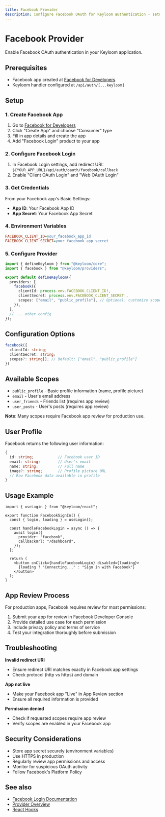 ```yaml
---
title: Facebook Provider
description: Configure Facebook OAuth for Keyloom authentication - setup, permissions, and best practices.
---
```


# Facebook Provider

Enable Facebook OAuth authentication in your Keyloom application.

## Prerequisites

- Facebook app created at [Facebook for Developers](https://developers.facebook.com/)
- Keyloom handler configured at `/api/auth/[...keyloom]`

## Setup

### 1. Create Facebook App

1. Go to [Facebook for Developers](https://developers.facebook.com/)
2. Click "Create App" and choose "Consumer" type
3. Fill in app details and create the app
4. Add "Facebook Login" product to your app

### 2. Configure Facebook Login

1. In Facebook Login settings, add redirect URI:
   `${YOUR_APP_URL}/api/auth/oauth/facebook/callback`
2. Enable "Client OAuth Login" and "Web OAuth Login"

### 3. Get Credentials

From your Facebook app's Basic Settings:

- **App ID**: Your Facebook App ID
- **App Secret**: Your Facebook App Secret

### 4. Environment Variables

```ini title=".env.local"
FACEBOOK_CLIENT_ID=your_facebook_app_id
FACEBOOK_CLIENT_SECRET=your_facebook_app_secret
```

### 5. Configure Provider

```ts title="keyloom.config.ts"
import { defineKeyloom } from "@keyloom/core";
import { facebook } from "@keyloom/providers";

export default defineKeyloom({
  providers: [
    facebook({
      clientId: process.env.FACEBOOK_CLIENT_ID!,
      clientSecret: process.env.FACEBOOK_CLIENT_SECRET!,
      scopes: ["email", "public_profile"], // Optional: customize scopes
    }),
  ],
  // ... other config
});
```

## Configuration Options

```ts
facebook({
  clientId: string;
  clientSecret: string;
  scopes?: string[]; // Default: ["email", "public_profile"]
})
```

## Available Scopes

- `public_profile` - Basic profile information (name, profile picture)
- `email` - User's email address
- `user_friends` - Friends list (requires app review)
- `user_posts` - User's posts (requires app review)

**Note**: Many scopes require Facebook app review for production use.

## User Profile

Facebook returns the following user information:

```ts
{
  id: string;           // Facebook user ID
  email: string;        // User's email
  name: string;         // Full name
  image?: string;       // Profile picture URL
  // Raw Facebook data available in profile
}
```

## Usage Example

```tsx title="components/FacebookSignIn.tsx"
import { useLogin } from "@keyloom/react";

export function FacebookSignIn() {
  const { login, loading } = useLogin();

  const handleFacebookLogin = async () => {
    await login({
      provider: "facebook",
      callbackUrl: "/dashboard",
    });
  };

  return (
    <button onClick={handleFacebookLogin} disabled={loading}>
      {loading ? "Connecting..." : "Sign in with Facebook"}
    </button>
  );
}
```

## App Review Process

For production apps, Facebook requires review for most permissions:

1. Submit your app for review in Facebook Developer Console
2. Provide detailed use case for each permission
3. Include privacy policy and terms of service
4. Test your integration thoroughly before submission

## Troubleshooting

**Invalid redirect URI**
- Ensure redirect URI matches exactly in Facebook app settings
- Check protocol (http vs https) and domain

**App not live**
- Make your Facebook app "Live" in App Review section
- Ensure all required information is provided

**Permission denied**
- Check if requested scopes require app review
- Verify scopes are enabled in your Facebook app

## Security Considerations

- Store app secret securely (environment variables)
- Use HTTPS in production
- Regularly review app permissions and access
- Monitor for suspicious OAuth activity
- Follow Facebook's Platform Policy

## See also

- [Facebook Login Documentation](https://developers.facebook.com/docs/facebook-login/)
- [Provider Overview](/docs/providers/overview)
- [React Hooks](/docs/react/hooks)
